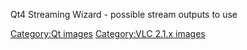 Qt4 Streaming Wizard - possible stream outputs to use

[[Category:Qt images]]
[[Category:VLC 2.1.x images]]